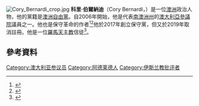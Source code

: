 [[File:Cory_Bernardi_crop.jpg|thumb]]
'''科里·伯爾納迪'''（Cory Bernardi，{{bd|1969年|11月6日}}）是一位[[澳洲|澳洲]]政治人物，他的黨籍是[[澳洲自由黨|澳洲自由黨]]。自2006年開始，他是代表[[南澳洲州|南澳洲州]]的[[澳大利亞參議院|澳大利亞參議院]]議員之一。他也是保守革命的作者<ref>{{cite book|title=The Conservative Revolution|year=2013|publisher=Connor Court Press|location=Ballarat}}</ref><ref>{{cite web|first=Luke|last=Torrisi|title=First 'Shots Fired' in Australia’s Culture War, 2014|work=SydneyTrads|url=http://sydneytrads.wordpress.com/2014/01/12/torrisi-8/|date=12 January 2014|access-date=2016-03-06|archive-url=https://web.archive.org/web/20190330011259/https://sydneytrads.wordpress.com/2014/01/12/torrisi-8/|archive-date=2019-03-30|dead-url=yes}}</ref>他於2017年創立保守黨，但又於2019年取消註冊。他是一位[[羅馬天主教|羅馬天主教]]信徒<ref>{{cite web|url=http://www.news.com.au/world/catholics-world-leaders-welcome-churchs-new-pope-francis/story-fndir2ev-1226596896533|title=Catholics, world leaders welcome church's new Pope Francis|publisher=news.com.au|date=14 March 2013|accessdate=16 January 2015|archive-date=2015-12-26|archive-url=https://web.archive.org/web/20151226101149/http://www.news.com.au/world/catholics-world-leaders-welcome-churchs-new-pope-francis/story-fndir2ev-1226596896533|dead-url=no}}</ref>。

==參考資料==
{{Reflist}}
[[Category:澳大利亚参议员|Category:澳大利亚参议员]]
[[Category:阿德莱德人|Category:阿德莱德人]]
[[Category:伊斯兰教批评者|Category:伊斯兰教批评者]]